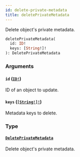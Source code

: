 ```yaml
---
id: delete-private-metadata
title: deletePrivateMetadata
---
```


Delete object's private metadata.

```graphql
deletePrivateMetadata(
  id: ID!
  keys: [String!]!
): DeletePrivateMetadata

```

### Arguments

#### `id` ([`ID!`](/api-reference/scalars/id.mdx))

ID of an object to update.

#### `keys` ([`[String!]!`](/api-reference/scalars/string.mdx))

Metadata keys to delete.

### Type

#### [`DeletePrivateMetadata`](/api-reference/objects/delete-private-metadata.mdx)

Delete object's private metadata.
